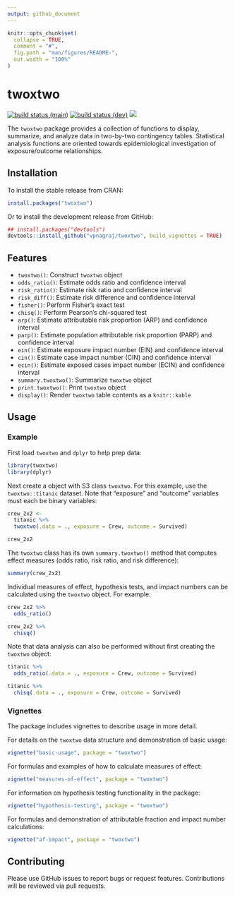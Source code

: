 ```yaml
---
output: github_document
---
```


<!-- README.md is generated from README.Rmd. Please edit that file -->

```r
knitr::opts_chunk$set(
  collapse = TRUE,
  comment = "#",
  fig.path = "man/figures/README-",
  out.width = "100%"
)
```

# twoxtwo

<!-- badges: start -->
[![build status (main)](https://github.com/vpnagraj/twoxtwo/workflows/R-CMD-check-main/badge.svg)](https://github.com/vpnagraj/twoxtwo/actions)
[![build status (dev)](https://github.com/vpnagraj/twoxtwo/workflows/R-CMD-check-dev/badge.svg)](https://github.com/vpnagraj/twoxtwo/actions)
[![](https://cranlogs.r-pkg.org/badges/twoxtwo)](https://cran.r-project.org/package=twoxtwo)
<!-- badges: end -->

The `twoxtwo` package provides a collection of functions to display, summarize, and analyze data in two-by-two contingency tables. Statistical analysis functions are oriented towards epidemiological investigation of exposure/outcome relationships.

## Installation

To install the stable release from CRAN:

```r
install.packages("twoxtwo")
```

Or to install the development release from GitHub:

```r
## install.packages("devtools")
devtools::install_github("vpnagraj/twoxtwo", build_vignettes = TRUE)
```

## Features

- `twoxtwo()`: Construct `twoxtwo` object
- `odds_ratio()`: Estimate odds ratio and confidence interval
- `risk_ratio()`: Estimate risk ratio and confidence interval
- `risk_diff()`: Estimate risk difference and confidence interval
- `fisher()`: Perform Fisher's exact test
- `chisq()`: Perform Pearson's chi-squared test
- `arp()`: Estimate attributable risk proportion (ARP) and confidence interval
- `parp()`: Estimate population attributable risk proportion (PARP) and confidence interval
- `ein()`: Estimate exposure impact number (EIN) and confidence interval
- `cin()`: Estimate case impact number (CIN) and confidence interval
- `ecin()`: Estimate exposed cases impact number (ECIN) and confidence interval
- `summary.twoxtwo()`: Summarize `twoxtwo` object
- `print.twoxtwo()`: Print `twoxtwo` object
- `display()`: Render `twoxtwo` table contents as a `knitr::kable`

## Usage

### Example

First load `twoxtwo` and `dplyr` to help prep data:

```r
library(twoxtwo)
library(dplyr)
```

Next create a object with S3 class `twoxtwo`. For this example, use the `twoxtwo::titanic` dataset. Note that "exposure" and "outcome" variables must each be binary variables:

```r
crew_2x2 <-
  titanic %>%
  twoxtwo(.data = ., exposure = Crew, outcome = Survived)

crew_2x2
```

The `twoxtwo` class has its own `summary.twoxtwo()` method that computes effect measures (odds ratio, risk ratio, and risk difference):

```r
summary(crew_2x2)
```

Individual measures of effect, hypothesis tests, and impact numbers can be calculated using the `twoxtwo` object. For example:

```r
crew_2x2 %>%
  odds_ratio()
```

```r
crew_2x2 %>%
  chisq()
```

Note that data analysis can also be performed without first creating the `twoxtwo` object:

```r
titanic %>%
  odds_ratio(.data = ., exposure = Crew, outcome = Survived)
```

```r
titanic %>%
  chisq(.data = ., exposure = Crew, outcome = Survived)
```

### Vignettes

The package includes vignettes to describe usage in more detail.

For details on the `twoxtwo` data structure and demonstration of basic usage: 

```r
vignette("basic-usage", package = "twoxtwo")
```

For formulas and examples of how to calculate measures of effect:

```r
vignette("measures-of-effect", package = "twoxtwo")
```

For information on hypothesis testing functionality in the package:

```r
vignette("hypothesis-testing", package = "twoxtwo")
```

For formulas and demonstration of attributable fraction and impact number calculations:

```r
vignette("af-impact", package = "twoxtwo")
```

## Contributing

Please use GitHub issues to report bugs or request features. Contributions will be reviewed via pull requests.

